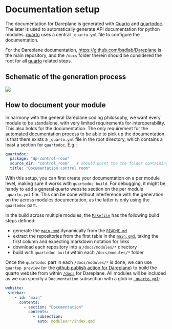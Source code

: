 # Documentation setup

The documentation for Dareplane is generated with [Quarto](https://quarto.org/) and [quartodoc](https://machow.github.io/quartodoc). The later is used to automatically generate API documentation for python modules. [quarto](https://quarto.org/) uses a central `_quarto.yml` file to configure the documentation.

For the Dareplane documentation, [https://github.com/bsdlab/Dareplane](https://github.com/bsdlab/Dareplane) is the main repository, and the `/docs` folder therein should be considered the root for all [quarto](https://quarto.org/) related steps.

## Schematic of the generation process

![](/assets/quarto_for_dareplane.excalidraw.png)

## How to document your module

In harmony with the general Dareplane coding philosophy, we want every module to be standalone, with very limited requirements for interoperability. This also holds for the documentation.
The only requirement for the [automated documentation process](https://github.com/bsdlab/Dareplane/blob/gh-pages-dev/.github/workflows/publish-quarto.yml) to be able to pick up the documentation is that there exists a `_quarto.yml` file in the root directory, which contains a least a section for `quartodoc`.
E.g.:

```yml
quartodoc:
  package: "dp-control-room"
  source_dir: "control_room"   # should point the the folder containing the python code
  title: "Documentation control room"

```

With this setup, you can first create your documentation on a per module level, making sure it works with `quartodoc build`.
For debugging, it might be handy to add a general quarto website section on the per module `_quarto.yml` file. This can be done without interference with the generation on the across modules documentation, as the latter is only using the `quartodoc` part.

In the build across multiple modules, the [`Makefile`](https://github.com/bsdlab/Dareplane/blob/main/docs/Makefile) has the following build steps defined:

- generate the [`main.qmd`](https://github.com/bsdlab/Dareplane/blob/main/docs/main.qmd) dynamically from the [`README.md`](https://github.com/bsdlab/Dareplane/tree/main)
- extract the repositories from the first table in the [`main.qmd`](https://github.com/bsdlab/Dareplane/blob/main/docs/main.qmd), taking the first column and expecting markdown notation for links
- download each repository into a `/docs/modules/*` directory
- build with `quartodoc build` within each `/docs/modules/*` folder

Once the `quartodoc` part in each `/docs/modules/*` is done, we can use `quartop preview` (or the [github publish action for Dareplane](https://github.com/bsdlab/Dareplane/blob/gh-pages-dev/.github/workflows/publish-quarto.yml)) to build the quarto website from within [`/docs`](https://github.com/bsdlab/Dareplane/tree/main/docs) for Dareplane.
All modules will be included as we can specify a `Documentation` subsection with a glob in [`_quarto.yml`](https://github.com/bsdlab/Dareplane/blob/gh-pages-dev/docs/_quarto.yml):

```yml
website:  
 sidebar:
    - id: "main"
      contents:
        - section: "Documentation"
          contents:
            - subsection:
              auto: modules/*/index.qmd
```


